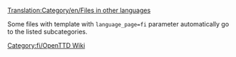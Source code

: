 [[Translation:Category/en/Files in other languages]]

{{en/Bilingual box| Fi
| ---.
| ''This page provides an index for a wide range of '''files (images) in Finnish''' in OpenTTD Wiki.''}}

Some files with {{en/s|Other languages files}} template with <code>language_page=fi</code> parameter automatically go to the listed subcategories.

[[Category:fi/OpenTTD Wiki]]